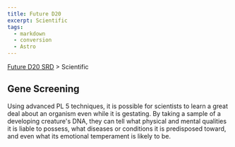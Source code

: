 ```yaml
---
title: Future D20
excerpt: Scientific
tags:
  - markdown
  - conversion
  - Astro
---
```






[Future D20 SRD]( / ) > Scientific




## Gene Screening


Using advanced PL 5 techniques, it is possible for scientists to learn a great deal about an organism even while it is gestating. By taking a sample of a developing creature's DNA, they can tell what physical and mental qualities it is liable to possess, what diseases or conditions it is predisposed toward, and even what its emotional temperament is likely to be.



